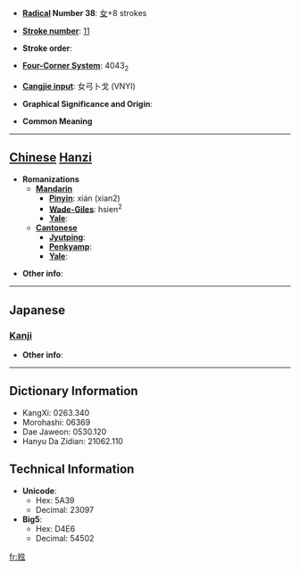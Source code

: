 * '''[[Wiktionary:Chinese radical index| Radical]] Number 38''': [[Wiktionary:Chinese radical index 女|女]]+8 strokes

* '''[[Wiktionary:Chinese total strokes index|Stroke number]]''': [[Wiktionary:Chinese total strokes index 11|11]]

* '''Stroke order''': 

* '''[[Wiktionary:Chinese four corner index|Four-Corner System]]''': 4043<sub>2</sub>

* '''[[Wiktionary:Chinese Cangjie index|Cangjie input]]''': 女弓卜戈 (VNYI)

* '''Graphical Significance and Origin''': 

* '''Common Meaning'''

----

== [[Chinese]] [[Hanzi]] ==

* '''Romanizations'''
** '''[[Mandarin]]'''
*** '''[[Pinyin]]''': xián (xian2)
*** '''[[Wade-Giles]]''': hsien<sup>2</sup>
*** '''[[Yale]]''': 
** '''[[Cantonese]]'''
*** '''[[Jyutping]]''':
*** '''[[Penkyamp]]''': 
*** '''[[Yale]]''': 

* '''Other info''': 

----

==Japanese==
===[[Kanji]]===
{{kanji|on readings=[[けん]] (ken), [[げん]] (gen)
|kun readings=
}}

* '''Other info''':  

----

== Dictionary Information ==

* KangXi: 0263.340
* Morohashi: 06369
* Dae Jaweon: 0530.120
* Hanyu Da Zidian: 21062.110

== Technical Information ==

* '''Unicode''':
** Hex: 5A39
** Decimal: 23097
* '''Big5''':
** Hex: D4E6
** Decimal: 54502

[[fr:娹]]